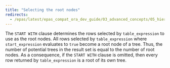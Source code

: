 ```yaml
---
title: "Selecting the root nodes"
redirects:
  - /epas/latest/epas_compat_ora_dev_guide/03_advanced_concepts/05_hierarchical_queries/02_selecting_the_root_nodes/ #generated for docs/epas/reorg-role-use-case-mode
---
```


<div id="selecting_the_root_nodes" class="registered_link"></div>

The `START WITH` clause determines the rows selected by `table_expression` to use as the root nodes. All rows selected by `table_expression` where `start_expression` evaluates to `true` become a root node of a tree. Thus, the number of potential trees in the result set is equal to the number of root nodes. As a consequence, if the `START WITH` clause is omitted, then every row returned by `table_expression` is a root of its own tree.
